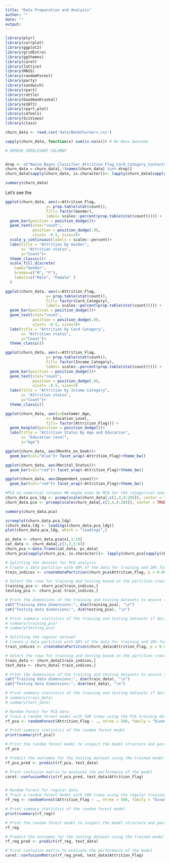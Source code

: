 ```yaml
---
title: "Data Preparation and Analysis"
author: ""
date: ""
output: 
---
```


```r
library(plyr)
library(corrplot)
library(ggplot2)
library(gridExtra)
library(ggthemes)
library(caret)
library(lattice)
library(MASS)
library(randomForest)
library(party)
library(sandwich)
library(rpart)
library(rattle)
library(GoodmanKruskal)
library(e1071)
library(rpart.plot)
library(caTools)
library(SciViews)
library(class)
```

```r
churn_data <- read.csv('data/BankChurners.csv')
```

```r
sapply(churn_data, function(x) sum(is.na(x))) # No Nans Awesome
```

```r

# REMOVE IRRELEVANT COLUMNS


drop <- c("Naive_Bayes_Classifier_Attrition_Flag_Card_Category_Contacts_Count_12_mon_Dependent_count_Education_Level_Months_Inactive_12_mon_1","Naive_Bayes_Classifier_Attrition_Flag_Card_Category_Contacts_Count_12_mon_Dependent_count_Education_Level_Months_Inactive_12_mon_2","CLIENTNUM")
churn_data = churn_data[,!(names(churn_data) %in% drop)]
churn_data[sapply(churn_data, is.character)]<- lapply(churn_data[sapply(churn_data, is.character)], as.factor)
```


```r
summary(churn_data)
```

Let's see the 


```r
ggplot(churn_data, aes(x=Attrition_Flag,
                  y= prop.table(stat(count)),
                  fill= factor(Gender),
                  label= scales::percent(prop.table(stat(count))))) +
  geom_bar(position = position_dodge())+
  geom_text(stat="count",
            position = position_dodge(.9),
            vjust= -0.5, size=3)+
  scale_y_continuous(labels = scales::percent)+
  labs(title = "Attrition by Gender",
       x= "Attrition status",
       y="Count")+
  theme_classic()+
  scale_fill_discrete(
    name="Gender",
    breaks=c("M", "F"),
    labels=c("Male", "Female" )
  )

ggplot(churn_data, aes(x=Attrition_Flag,
                  y= prop.table(stat(count)),
                  fill= factor(Card_Category),
                  label= scales::percent(prop.table(stat(count))))) +
  geom_bar(position = position_dodge())+
  geom_text(stat="count",
            position = position_dodge(.9),
            vjust= -0.5, size=3)+
  labs(title = "Attrition by Card Category",
       x= "Attrition status",
       y="Count")+
  theme_classic()

ggplot(churn_data, aes(x=Attrition_Flag,
                  y= prop.table(stat(count)),
                  fill= factor(Income_Category),
                  label= scales::percent(prop.table(stat(count))))) +
  geom_bar(position = position_dodge())+
  geom_text(stat="count",
            position = position_dodge(.9),
            vjust= -0.5, size=3)
  labs(title = "Attrition by Income Category",
       x= "Attrition status",
       y="Count")+
  theme_classic()

ggplot(churn_data, aes(y=Customer_Age,
                  x= Education_Level,
                  fill= factor(Attrition_Flag))) +
  geom_boxplot(position = position_dodge())+
  labs(title = "Attrition Status By Age and Education",
       x= "Education level",
       y="Age")

ggplot(churn_data, aes(Months_on_book))+
  geom_bar(col="blue")+ facet_wrap(~Attrition_Flag)+theme_bw()

ggplot(churn_data, aes(Marital_Status))+
  geom_bar(col="red")+ facet_wrap(~Attrition_Flag)+theme_bw()

ggplot(churn_data, aes(Dependent_count))+
  geom_bar(col="red")+ facet_wrap(~Attrition_Flag)+theme_bw()
```






```r

#PCA on numerical columns ## maybe even do MCA for the categorical ones
churn_data.pca_ldg <- pcomp(scale(churn_data[,c(2,4,9:20)]), center = TRUE)
churn_data.pca <- prcomp(scale(churn_data[,c(2,4,9:20)]), center = TRUE)

summary(churn_data.pca)
```


```r
screeplot(churn_data.pca_ldg)
(churn_data.ldg <- loadings(churn_data.pca_ldg))
plot(churn_data.pca_ldg, which = "loadings",)
```
```r
pc_data <- churn_data.pca$x[,1:10]
cat_data <- churn_data[,c(1,3,5:8)]
churn_pca <-data.frame(cat_data, pc_data)
churn_pca[sapply(churn_pca, is.character)]<- lapply(churn_pca[sapply(churn_pca, is.character)], as.factor)
```

```r
# Splitting the dataset for PCA analysis
# Create a data partition with 80% of the data for training and 20% for testing
train_indices <- createDataPartition(churn_pca$Attrition_Flag, p = 0.80, list = FALSE)

# Select the rows for training and testing based on the partition created above
training_pca <- churn_pca[train_indices,]
testing_pca <- churn_pca[-train_indices,]

# Print the dimensions of the training and testing datasets to ensure they are split correctly
cat("Training data dimensions:", dim(training_pca), "\n")
cat("Testing data dimensions:", dim(testing_pca), "\n")

# Print summary statistics of the training and testing datasets if desired
# summary(training_pca)
# summary(testing_pca)
```

```r
# Splitting the regular dataset
# Create a data partition with 80% of the data for training and 20% for testing
train_indices <- createDataPartition(churn_data$Attrition_Flag, p = 0.80, list = FALSE)

# Select the rows for training and testing based on the partition created above
train_data <- churn_data[train_indices,]
test_data <- churn_data[-train_indices,]

# Print the dimensions of the training and testing datasets to ensure they are split correctly
cat("Training data dimensions:", dim(train_data), "\n")
cat("Testing data dimensions:", dim(test_data), "\n")

# Print summary statistics of the training and testing datasets if desired
# summary(train_data)
# summary(test_data)
```

```r
# Random Forest for PCA data
# Train a random forest model with 500 trees using the PCA training dataset
rf_pca <- randomForest(Attrition_Flag ~ ., ntree = 500, family = "binomial", data = train_data)

# Print summary statistics of the random forest model
print(summary(rf_pca))

# Print the random forest model to inspect the model structure and parameters
rf_pca

# Predict the outcomes for the testing dataset using the trained model
rf_pca_pred <- predict(rf_pca, test_data)

# Print confusion matrix to evaluate the performance of the model
caret::confusionMatrix(rf_pca_pred, test_data$Attrition_Flag)


# Random Forest for regular data
# Train a random forest model with 500 trees using the regular training dataset
rf_reg <- randomForest(Attrition_Flag ~ ., ntree = 500, family = "binomial", data = train_data)

# Print summary statistics of the random forest model
print(summary(rf_reg))

# Print the random forest model to inspect the model structure and parameters
rf_reg

# Predict the outcomes for the testing dataset using the trained model
rf_reg_pred <- predict(rf_reg, test_data)

# Print confusion matrix to evaluate the performance of the model
caret::confusionMatrix(rf_reg_pred, test_data$Attrition_Flag)

```

```r

```

```r

```